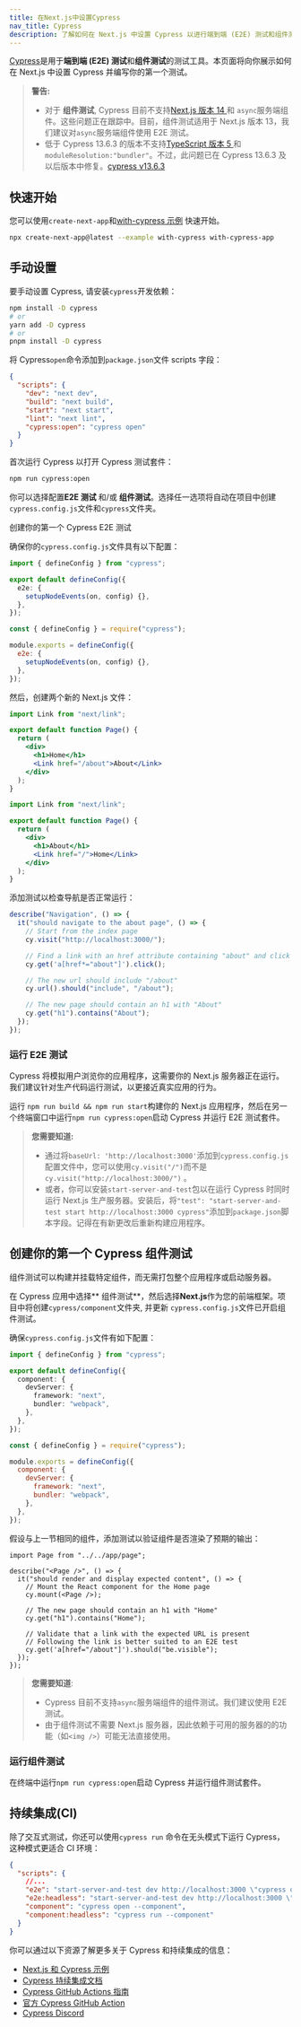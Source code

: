 ```yaml
---
title: 在Next.js中设置Cypress
nav_title: Cypress
description: 了解如何在 Next.js 中设置 Cypress 以进行端到端 (E2E) 测试和组件测试。
---
```


[Cypress](https://www.cypress.io/)是用于**端到端 (E2E) 测试**和**组件测试**的测试工具。本页面将向你展示如何在 Next.js 中设置 Cypress 并编写你的第一个测试。

> **警告:**
>
> - 对于 **组件测试**, Cypress 目前不支持[Next.js 版本 14 ](https://github.com/cypress-io/cypress/issues/28185)和 `async`服务端组件。这些问题正在跟踪中。目前，组件测试适用于 Next.js 版本 13，我们建议对`async`服务端组件使用 E2E 测试。
> - 低于 Cypress 13.6.3 的版本不支持[TypeScript 版本 5 ](https://github.com/cypress-io/cypress/issues/27731) 和 `moduleResolution:"bundler"`。不过，此问题已在 Cypress 13.6.3 及以后版本中修复。[cypress v13.6.3](https://docs.cypress.io/guides/references/changelog#13-6-3)

## 快速开始

您可以使用`create-next-app`和[with-cypress 示例](https://github.com/vercel/next.js/tree/canary/examples/with-cypress) 快速开始。

```bash filename="Terminal"
npx create-next-app@latest --example with-cypress with-cypress-app
```

## 手动设置

要手动设置 Cypress, 请安装`cypress`开发依赖：

```bash filename="Terminal"
npm install -D cypress
# or
yarn add -D cypress
# or
pnpm install -D cypress
```

将 Cypress`open`命令添加到`package.json`文件 scripts 字段：

```json filename="package.json"
{
  "scripts": {
    "dev": "next dev",
    "build": "next build",
    "start": "next start",
    "lint": "next lint",
    "cypress:open": "cypress open"
  }
}
```

首次运行 Cypress 以打开 Cypress 测试套件：

```bash filename="Terminal"
npm run cypress:open
```

你可以选择配置**E2E 测试** 和/或 **组件测试**。选择任一选项将自动在项目中创建`cypress.config.js`文件和`cypress`文件夹。

创建你的第一个 Cypress E2E 测试

确保你的`cypress.config.js`文件具有以下配置：

```ts filename="cypress.config.ts"
import { defineConfig } from "cypress";

export default defineConfig({
  e2e: {
    setupNodeEvents(on, config) {},
  },
});
```

```js filename="cypress.config.js"
const { defineConfig } = require("cypress");

module.exports = defineConfig({
  e2e: {
    setupNodeEvents(on, config) {},
  },
});
```

然后，创建两个新的 Next.js 文件：

```jsx filename="app/page.js"
import Link from "next/link";

export default function Page() {
  return (
    <div>
      <h1>Home</h1>
      <Link href="/about">About</Link>
    </div>
  );
}
```

```jsx filename="app/about/page.js"
import Link from "next/link";

export default function Page() {
  return (
    <div>
      <h1>About</h1>
      <Link href="/">Home</Link>
    </div>
  );
}
```

添加测试以检查导航是否正常运行：

```js filename="cypress/e2e/app.cy.js"
describe("Navigation", () => {
  it("should navigate to the about page", () => {
    // Start from the index page
    cy.visit("http://localhost:3000/");

    // Find a link with an href attribute containing "about" and click it
    cy.get('a[href*="about"]').click();

    // The new url should include "/about"
    cy.url().should("include", "/about");

    // The new page should contain an h1 with "About"
    cy.get("h1").contains("About");
  });
});
```

### 运行 E2E 测试

Cypress 将模拟用户浏览你的应用程序，这需要你的 Next.js 服务器正在运行。我们建议针对生产代码运行测试，以更接近真实应用的行为。

运行 `npm run build && npm run start`构建你的 Next.js 应用程序，然后在另一个终端窗口中运行`npm run cypress:open`启动 Cypress 并运行 E2E 测试套件。

> **您需要知道:**
>
> - 通过将`baseUrl: 'http://localhost:3000'`添加到`cypress.config.js`配置文件中，您可以使用`cy.visit("/")`而不是`cy.visit("http://localhost:3000/")` 。
> - 或者，你可以安装`start-server-and-test`包以在运行 Cypress 时同时运行 Next.js 生产服务器。安装后，将`"test": "start-server-and-test start http://localhost:3000 cypress"`添加到`package.json`脚本字段。记得在有新更改后重新构建应用程序。

## 创建你的第一个 Cypress 组件测试

组件测试可以构建并挂载特定组件，而无需打包整个应用程序或启动服务器。

在 Cypress 应用中选择** 组件测试**，然后选择**Next.js**作为您的前端框架。项目中将创建`cypress/component`文件夹, 并更新 `cypress.config.js`文件已开启组件测试。

确保`cypress.config.js`文件有如下配置：

```ts filename="cypress.config.ts"
import { defineConfig } from "cypress";

export default defineConfig({
  component: {
    devServer: {
      framework: "next",
      bundler: "webpack",
    },
  },
});
```

```js filename="cypress.config.js"
const { defineConfig } = require("cypress");

module.exports = defineConfig({
  component: {
    devServer: {
      framework: "next",
      bundler: "webpack",
    },
  },
});
```

假设与上一节相同的组件，添加测试以验证组件是否渲染了预期的输出：

```tsx filename="cypress/component/about.cy.tsx"
import Page from "../../app/page";

describe("<Page />", () => {
  it("should render and display expected content", () => {
    // Mount the React component for the Home page
    cy.mount(<Page />);

    // The new page should contain an h1 with "Home"
    cy.get("h1").contains("Home");

    // Validate that a link with the expected URL is present
    // Following the link is better suited to an E2E test
    cy.get('a[href="/about"]').should("be.visible");
  });
});
```

> **您需要知道**:
>
> - Cypress 目前不支持`async`服务端组件的组件测试。我们建议使用 E2E 测试。
> - 由于组件测试不需要 Next.js 服务器，因此依赖于可用的服务器的的功能（如`<img />`）可能无法直接使用。

### 运行组件测试

在终端中运行`npm run cypress:open`启动 Cypress 并运行组件测试套件。

## 持续集成(CI)

除了交互式测试，你还可以使用`cypress run` 命令在无头模式下运行 Cypress，这种模式更适合 CI 环境：

```json filename="package.json"
{
  "scripts": {
    //...
    "e2e": "start-server-and-test dev http://localhost:3000 \"cypress open --e2e\"",
    "e2e:headless": "start-server-and-test dev http://localhost:3000 \"cypress run --e2e\"",
    "component": "cypress open --component",
    "component:headless": "cypress run --component"
  }
}
```

你可以通过以下资源了解更多关于 Cypress 和持续集成的信息：

- [Next.js 和 Cypress 示例](https://github.com/vercel/next.js/tree/canary/examples/with-cypress)
- [Cypress 持续集成文档](https://docs.cypress.io/guides/continuous-integration/introduction)
- [Cypress GitHub Actions 指南](https://on.cypress.io/github-actions)
- [官方 Cypress GitHub Action](https://github.com/cypress-io/github-action)
- [Cypress Discord](https://discord.com/invite/cypress)
